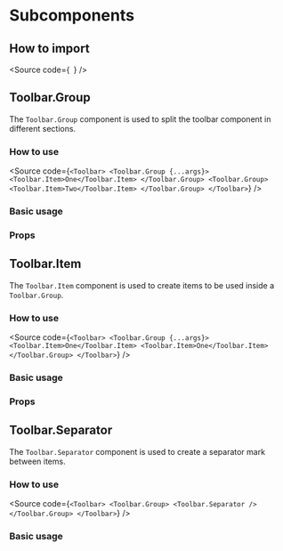 

<Meta
  title="Components/Core/Layout/Toolbar/Subcomponents/Docs"
  of={GroupStories}
/>

<H1>Subcomponents</H1>

<H2>How to import</H2>

<Source
  code={`
`}
/>

<H2>Toolbar.Group</H2>

The `Toolbar.Group` component is used to split the toolbar component in different sections.

<H3>How to use</H3>

<Source
  code={`
<Toolbar>
  <Toolbar.Group {...args}>
    <Toolbar.Item>One</Toolbar.Item>
  </Toolbar.Group>
  <Toolbar.Group>
    <Toolbar.Item>Two</Toolbar.Item>
  </Toolbar.Group>
</Toolbar>
`}
/>

<H3>Basic usage</H3>

<Canvas of={GroupStories.Group} />

<H3>Props</H3>

<ArgTypes of={GroupStories} />

<H2>Toolbar.Item</H2>

The `Toolbar.Item` component is used to create items to be used inside a `Toolbar.Group`.

<H3>How to use</H3>

<Source
  code={`
<Toolbar>
  <Toolbar.Group {...args}>
    <Toolbar.Item>One</Toolbar.Item>
    <Toolbar.Item>One</Toolbar.Item>
  </Toolbar.Group>
</Toolbar>
`}
/>

<H3>Basic usage</H3>

<Canvas of={ItemStories.Item} />

<H3>Props</H3>

<ArgTypes of={ItemStories} />

<H2>Toolbar.Separator</H2>

The `Toolbar.Separator` component is used to create a separator mark between items.

<H3>How to use</H3>

<Source
  code={`
<Toolbar>
  <Toolbar.Group>
    <Toolbar.Separator />
  </Toolbar.Group>
</Toolbar>
`}
/>

<H3>Basic usage</H3>

<Canvas of={SeparatorStories.Separator} />
